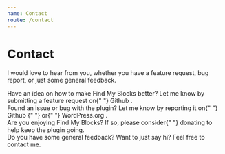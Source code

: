 ```yaml
---
name: Contact
route: /contact
---
```



# Contact

I would love to hear from you, whether you have a feature request, bug report,
or just some general feedback.

<div style={{ display: "flex", gap: "1.25em", flexWrap: "wrap" }}>
  <div style={{ flex: "1 0" }}>
    <Card title="Requests">
      <Content>
        Have an idea on how to make Find My Blocks better? Let me know by
        submitting a feature request on{" "}
        <Link
          url="https://github.com/eddysims/find-my-blocks/issues"
          openInNewTab
        >
          Github
        </Link>
        .
      </Content>
    </Card>
  </div>
  <div style={{ flex: "1 0" }}>
    <Card title="Report A Bug">
      <Content>
        Found an issue or bug with the plugin? Let me know by reporting it on{" "}
        <Link
          url="https://github.com/eddysims/find-my-blocks/issues"
          openInNewTab
        >
          Github
        </Link>{" "}
        <span>or</span>{" "}
        <Link
          url="https://wordpress.org/support/plugin/find-my-blocks/"
          openInNewTab
        >
          WordPress.org
        </Link>
        .
      </Content>
    </Card>
  </div>
  <div style={{ flex: "1 0 100%" }}>
    <Card title="Donations">
      <Content>
        Are you enjoying Find My Blocks? If so, please consider{" "}
        <Link url="/donate">donating</Link> to help keep the plugin going.
      </Content>
    </Card>
  </div>
  <div style={{ flex: "1 0 100%" }}>
    <Card title="Contact Me">
      <Content>
        Do you have some general feedback? Want to just say hi? Feel free to
        contact me.
      </Content>
      <Content>
        <form action="POST" name="contact" data-netlify="true"></form>
      </Content>
    </Card>
  </div>
</div>
